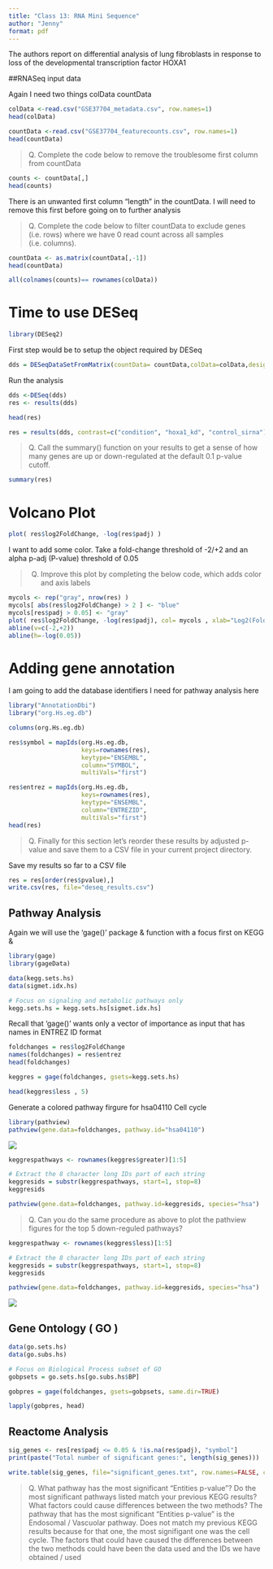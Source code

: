 ```yaml
---
title: "Class 13: RNA Mini Sequence"
author: "Jenny"
format: pdf
---
```


The authors report on differential analysis of lung fibroblasts in response to loss of the developmental transcription factor
HOXA1

##RNASeq input data

Again I need two things
  colData
  countData

```r
colData <-read.csv("GSE37704_metadata.csv", row.names=1)
head(colData)
```

```r
countData <-read.csv("GSE37704_featurecounts.csv", row.names=1)
head(countData)
```

>Q. Complete the code below to remove the troublesome first column from countData

```r
counts <- countData[,]
head(counts)
```

There is an unwanted first column "length" in the countData. I will need to remove this first before going on to further analysis

>Q. Complete the code below to filter countData to exclude genes (i.e. rows) where we have 0 read count across all samples (i.e. columns).

```r
countData <- as.matrix(countData[,-1])
head(countData)
```

```r
all(colnames(counts)== rownames(colData))
```


# Time to use DESeq

```r
library(DESeq2)
```

First step would be to setup the object required by DESeq

```r
dds = DESeqDataSetFromMatrix(countData= countData,colData=colData,design=~condition)
```

Run the analysis

```r
dds <-DESeq(dds)
res <- results(dds)
```

```r
head(res)
```

```r
res = results(dds, contrast=c("condition", "hoxa1_kd", "control_sirna"))
```


>Q. Call the summary() function on your results to get a sense of how many genes are up or down-regulated at the default 0.1 p-value cutoff.

```r
summary(res)
```


# Volcano Plot

```r
plot( res$log2FoldChange, -log(res$padj) )
```

I want to add some color. Take a fold-change threshold of -2/+2 and an alpha p-adj (P-value) threshold of 0.05

>Q.  Improve this plot by completing the below code, which adds color and axis labels

```r
mycols <- rep("gray", nrow(res) )
mycols[ abs(res$log2FoldChange) > 2 ] <- "blue"
mycols[res$padj > 0.05] <- "gray"
plot( res$log2FoldChange, -log(res$padj), col= mycols , xlab="Log2(FoldChange)", ylab="-Log(P-value)" )
abline(v=c(-2,+2))
abline(h=-log(0.05))
```

# Adding gene annotation

I am going to add the database identifiers I need for pathway analysis here

```r
library("AnnotationDbi")
library("org.Hs.eg.db")

columns(org.Hs.eg.db)
```

```r
res$symbol = mapIds(org.Hs.eg.db,
                    keys=rownames(res), 
                    keytype="ENSEMBL",
                    column="SYMBOL",
                    multiVals="first")

res$entrez = mapIds(org.Hs.eg.db,
                    keys=rownames(res),
                    keytype="ENSEMBL",
                    column="ENTREZID",
                    multiVals="first")
head(res)
```
>Q. Finally for this section let's reorder these results by adjusted p-value and save them to a CSV file in your current project directory.

Save my results so far to a CSV file

```r
res = res[order(res$pvalue),]
write.csv(res, file="deseq_results.csv")
```

## Pathway Analysis

Again we will use the 'gage()' package & function with a focus first on KEGG & 

```r
library(gage)
library(gageData)

data(kegg.sets.hs)
data(sigmet.idx.hs)

# Focus on signaling and metabolic pathways only
kegg.sets.hs = kegg.sets.hs[sigmet.idx.hs]
```

Recall that 'gage()' wants only a vector of importance as input that has names in ENTREZ ID format

```r
foldchanges = res$log2FoldChange
names(foldchanges) = res$entrez
head(foldchanges)
```

```r
keggres = gage(foldchanges, gsets=kegg.sets.hs)
```


```r
head(keggres$less , 5)
```

Generate a colored pathway firgure for hsa04110 Cell cycle   
```r
library(pathview)
pathview(gene.data=foldchanges, pathway.id="hsa04110")
```

![](hsa04110.pathview.png)

```r
keggrespathways <- rownames(keggres$greater)[1:5]

# Extract the 8 character long IDs part of each string
keggresids = substr(keggrespathways, start=1, stop=8)
keggresids
```

```r
pathview(gene.data=foldchanges, pathway.id=keggresids, species="hsa")
```

>Q. Can you do the same procedure as above to plot the pathview figures for the top 5 down-reguled pathways?

```r
keggrespathway <- rownames(keggres$less)[1:5]

# Extract the 8 character long IDs part of each string
keggresids = substr(keggrespathways, start=1, stop=8)
keggresids
```

```r
pathview(gene.data=foldchanges, pathway.id=keggresids, species="hsa")
```

![](hsa04740.pathview.png)

## Gene Ontology ( GO )

```r
data(go.sets.hs)
data(go.subs.hs)

# Focus on Biological Process subset of GO
gobpsets = go.sets.hs[go.subs.hs$BP]

gobpres = gage(foldchanges, gsets=gobpsets, same.dir=TRUE)

lapply(gobpres, head)
```

## Reactome Analysis

```r
sig_genes <- res[res$padj <= 0.05 & !is.na(res$padj), "symbol"]
print(paste("Total number of significant genes:", length(sig_genes)))
```

```r
write.table(sig_genes, file="significant_genes.txt", row.names=FALSE, col.names=FALSE, quote=FALSE)
```

>Q. What pathway has the most significant “Entities p-value”? Do the most significant pathways listed match your previous KEGG results? What factors could cause differences between the two methods?
    The pathway that has the most significant "Entities p-value" is the Endosomal / Vascuolar pathway. Does not match my previous KEGG results because for that one, the most signifigant one was the cell cycle. The factors that could have caused the differences between the two methods could have been the data used and the IDs we have obtained / used






